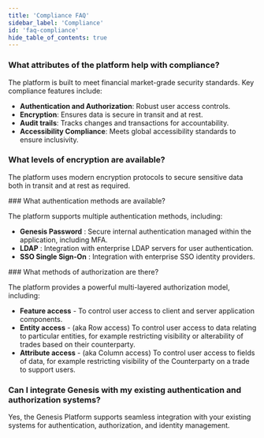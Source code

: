 ```yaml
---
title: 'Compliance FAQ'
sidebar_label: 'Compliance'
id: 'faq-compliance'
hide_table_of_contents: true
---
```


### What attributes of the platform help with compliance? 

The platform is built to meet financial market-grade security standards. Key compliance features include: 

* **Authentication and Authorization**: Robust user access controls. 
* **Encryption**: Ensures data is secure in transit and at rest. 
* **Audit trails**: Tracks changes and transactions for accountability.  
* **Accessibility Compliance**: Meets global accessibility standards to ensure inclusivity. 

### What levels of encryption are available? 

The platform uses modern encryption protocols to secure sensitive data both in transit and at rest as required.

### What authentication methods are available? 

The platform supports multiple authentication methods, including: 

* **Genesis Password** : Secure internal authentication managed within the application, including MFA.
* **LDAP** : Integration with enterprise LDAP servers for user authentication.
* **SSO Single Sign-On** : Integration with enterprise SSO identity providers.

### What methods of authorization are there? 

The platform provides a powerful multi-layered authorization model, including: 

- **Feature access** - To control user access to client and server application components.
- **Entity access** - (aka Row access) To control user access to data relating to particular entities, for example restricting visibility or alterability of trades based on their counterparty.
- **Attribute access** - (aka Column access) To control user access to fields of data, for example restricting visibility of the Counterparty on a trade to support users.

### Can I integrate Genesis with my existing authentication and authorization systems? 

Yes, the Genesis Platform supports seamless integration with your existing systems for authentication, authorization, and identity management. 